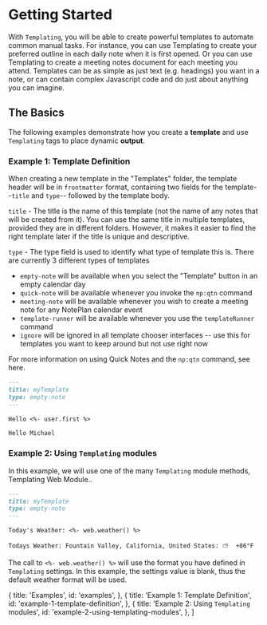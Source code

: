 
# Getting Started

<Callout
  type="info"
  description="If you haven't yet read the <a href='https://help.noteplan.co/article/136-templates' target='_blank' rel='noopener noreferrer'>Introduction to Templates</a>, please start there."
/>

With `Templating`, you will be able to create powerful templates to automate common manual tasks. For instance, you can use Templating to create your preferred outline in each daily note when it is first opened. Or you can use Templating to create a meeting notes document for each meeting you attend. Templates can be as simple as just text (e.g. headings) you want in a note, or can contain complex Javascript code and do just about anything you can imagine.

## The Basics

The following examples demonstrate how you create a **template** and use `Templating` tags to place dynamic **output**.

### Example 1: Template Definition

When creating a new template in the "Templates" folder, the template header will be in `frontmatter` format, containing two fields for the template--`title` and `type`-- followed by the template body.

`title` - The title is the name of this template (not the name of any notes that will be created from it). You can use the same title in multiple templates, provided they are in different folders. However, it makes it easier to find the right template later if the title is unique and descriptive.

`type` - The type field is used to identify what type of template this is. There are currently 3 different types of templates

- `empty-note` will be available when you select the "Template" button in an empty calendar day
- `quick-note` will be available whenever you invoke the `np:qtn` command
- `meeting-note` will be available whenever you wish to create a meeting note for any NotePlan calendar event
- `template-runner` will be available whenever you use the `templateRunner` command
- `ignore` will be ignored in all template chooser interfaces -- use this for templates you want to keep around but not use right now

For more information on using Quick Notes and the `np:qtn` command, see <Link href="/examples-templates/templating-quicknotes">here</Link>.

```markdown
---
title: myTemplate
type: empty-note
---

Hello <%- user.first %>
```

```text
Hello Michael
```

### Example 2: Using `Templating` modules

In this example, we will use one of the many `Templating` module methods, <Link href="/built-in-modules/templating-modules-web">Templating Web Module.</Link>.

```markdown
---
title: myTemplate
type: empty-note
---

Today's Weather: <%- web.weather() %>
```

```text
Todays Weather: Fountain Valley, California, United States: ⛅️  +86°F
```

The call to `<%- web.weather() %>` will use the format you have defined in `Templating` <Link href="/configuration/templating-settings">settings</Link>. In this example, the settings value is blank, thus the default weather format will be used.

<Callout
  type="info"
  description="Now that you know the basics, you may want to have a look at the <a href='https://noteplan.co/templates' target='_blank' rel='noopener noreferrer'>Template Gallery</a>."
/>

  {
    title: 'Examples',
    id: 'examples',
  },
  {
    title: 'Example 1: Template Definition',
    id: 'example-1-template-definition',
  },
  {
    title: 'Example 2: Using `Templating` modules',
    id: 'example-2-using-templating-modules',
  },
]
